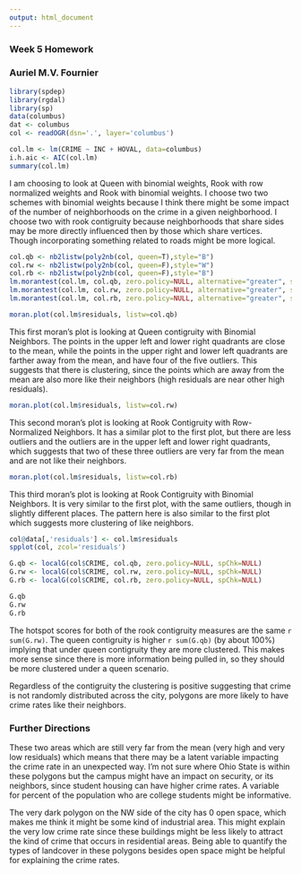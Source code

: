 ```yaml
---
output: html_document
---
```

### Week 5 Homework
### Auriel M.V. Fournier

```r
library(spdep)
library(rgdal)
library(sp)
data(columbus)
dat <- columbus
col <- readOGR(dsn='.', layer='columbus')
```


```r
col.lm <- lm(CRIME ~ INC + HOVAL, data=columbus)
i.h.aic <- AIC(col.lm)
summary(col.lm)
```


I am choosing to look at Queen with binomial weights, Rook with row normalized weights and Rook with binomial weights. I choose two two schemes with binomial weights because I think there might be some impact of the number of neighborhoods on the crime in a given neighborhood. I choose two with rook contigruity because neighborhoods that share sides may be more directly influenced then by those which share vertices. Though incorporating something related to roads might be more logical. 

```r

col.qb <- nb2listw(poly2nb(col, queen=T),style="B")
col.rw <- nb2listw(poly2nb(col, queen=F),style="W")
col.rb <- nb2listw(poly2nb(col, queen=F),style="B")
lm.morantest(col.lm, col.qb, zero.policy=NULL, alternative="greater", spChk=NULL, resfun=weighted.residuals)
lm.morantest(col.lm, col.rw, zero.policy=NULL, alternative="greater", spChk=NULL, resfun=weighted.residuals)
lm.morantest(col.lm, col.rb, zero.policy=NULL, alternative="greater", spChk=NULL, resfun=weighted.residuals)

moran.plot(col.lm$residuals, listw=col.qb)
```

This first moran's plot is looking at Queen contigruity with Binomial Neighbors. The points in the upper left and lower right quadrants are close to the mean, while the points in the upper right and lower left quadrants are farther away from the mean, and have four of the five outliers. This suggests that there is clustering, since the points which are away from the mean are also more like their neighbors (high residuals are near other high residuals).

```r
moran.plot(col.lm$residuals, listw=col.rw)
```

This second moran's plot is looking at Rook Contigruity with Row-Normalized Neighbors. It has a similar plot to the first plot, but there are less outliers and the outliers are in the upper left and lower right quadrants, which suggests that two of these three outliers are very far from the mean and are not like their neighbors. 

```r
moran.plot(col.lm$residuals, listw=col.rb)
```

This third moran's plot is looking at Rook Contigruity with Binomial Neighbors. It is very similar to the first plot, with the same outliers, though in slightly different places. The pattern here is also similar to the first plot which suggests more clustering of like neighbors. 


```r
col@data[,'residuals'] <- col.lm$residuals
spplot(col, zcol='residuals')
```


```r

G.qb <- localG(col$CRIME, col.qb, zero.policy=NULL, spChk=NULL)
G.rw <- localG(col$CRIME, col.rw, zero.policy=NULL, spChk=NULL)
G.rb <- localG(col$CRIME, col.rb, zero.policy=NULL, spChk=NULL)

G.qb
G.rw
G.rb

```

The hotspot scores for both of the rook contigruity measures are the same `r sum(G.rw)`. The queen contigruity is higher `r sum(G.qb)` (by about 100%) implying that under queen contigruity they are more clustered. This makes more sense since there is more information being pulled in, so they should be more clustered under a queen scenario. 

Regardless of the contigruity the clustering is positive suggesting that crime is not randomly distributed across the city, polygons are more likely to have crime rates like their neighbors. 

### Further Directions

These two areas which are still very far from the mean (very high and very low residuals) which means that there may be a latent variable impacting the crime rate in an unexpected way. I'm not sure where Ohio State is within these polygons but the campus might have an impact on security, or its neighbors, since student housing can have higher crime rates. A variable for percent of the population who are college students might be informative. 

The very dark polygon on the NW side of the city has 0 open space, which makes me think it might be some kind of industrial area. This might explain the very low crime rate since these buildings might be less likely to attract the kind of crime that occurs in residential areas. Being able to quantify the types of landcover in these polygons besides open space might be helpful for explaining the crime rates. 
